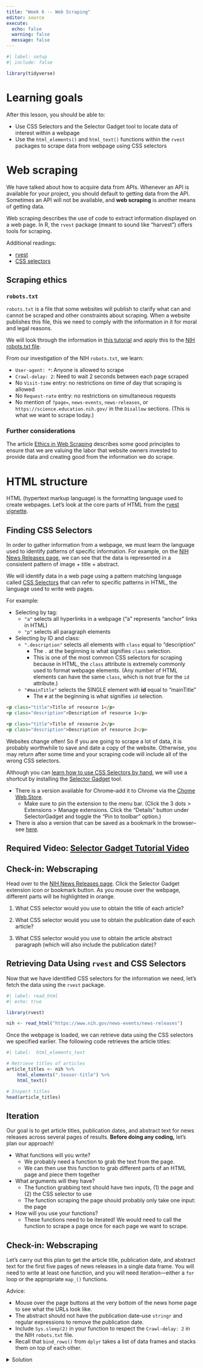 ```yaml
---
title: "Week 6 -- Web Scraping"
editor: source
execute: 
  echo: false
  warning: false
  message: false
---
```


```r
#| label: setup
#| include: false

library(tidyverse)
```

# Learning goals

After this lesson, you should be able to:

-   Use CSS Selectors and the Selector Gadget tool to locate data of interest
within a webpage
-   Use the `html_elements()` and `html_text()` functions within the `rvest`
packages to scrape data from webpage using CSS selectors

# Web scraping

We have talked about how to acquire data from APIs. Whenever an API is available
for your project, you should default to getting data from the API. Sometimes an
API will not be available, and **web scraping** is another means of getting
data.

Web scraping describes the use of code to extract information displayed on a web
page. In R, the `rvest` package (meant to sound like "harvest") offers tools for
scraping.

Additional readings:

-   [rvest](https://cran.r-project.org/web/packages/rvest/vignettes/rvest.html)
-   [CSS selectors](https://css-tricks.com/how-css-selectors-work/)

## Scraping ethics

### `robots.txt`

`robots.txt` is a file that some websites will publish to clarify what can and
cannot be scraped and other constraints about scraping. When a website publishes
this file, this we need to comply with the information in it for moral and legal
reasons.

We will look through the information in [this tutorial](https://www.zenrows.com/blog/robots-txt-web-scraping) and apply this
to the [NIH robots.txt file](https://www.nih.gov/robots.txt).

From our investigation of the NIH `robots.txt`, we learn:

-   `User-agent: *`: Anyone is allowed to scrape
-   `Crawl-delay: 2`: Need to wait 2 seconds between each page scraped
-   No `Visit-time` entry: no restrictions on time of day that scraping is
allowed
-   No `Request-rate` entry: no restrictions on simultaneous requests
-   No mention of `?page=`, `news-events`, `news-releases`, or `https://science.education.nih.gov/` in the `Disallow` sections. (This is what
we want to scrape today.)

### Further considerations

The article [Ethics in Web Scraping](https://towardsdatascience.com/ethics-in-web-scraping-b96b18136f01) 
describes some good principles to ensure that we are valuing the labor that 
website owners invested to provide data and creating good from the information
we do scrape.

# HTML structure

HTML (hypertext markup language) is the formatting language used to create
webpages. Let's look at the core parts of HTML from the [rvest vignette](https://cran.r-project.org/web/packages/rvest/vignettes/rvest.html).

## Finding CSS Selectors

In order to gather information from a webpage, we must learn the language used
to identify patterns of specific information. For example, on the 
[NIH News Releases page](https://www.nih.gov/news-events/news-releases), we can
see that the data is represented in a consistent pattern of image + title + 
abstract.

We will identify data in a web page using a pattern matching language called
[CSS Selectors](https://css-tricks.com/how-css-selectors-work/) that can refer
to specific patterns in HTML, the language used to write web pages.

For example:

-   Selecting by tag:
    -   `"a"` selects all hyperlinks in a webpage ("a" represents "anchor" links
    in HTML)
    -   `"p"` selects all paragraph elements
    
-   Selecting by ID and class:
    -   `".description"` selects all elements with `class` equal to
    "description"
        -   The `.` at the beginning is what signifies `class` selection.
        -   This is one of the most common CSS selectors for scraping because in
        HTML, the `class` attribute is extremely commonly used to format webpage
        elements. (Any number of HTML elements can have the same `class`, which
        is not true for the `id` attribute.)
    -   `"#mainTitle"` selects the SINGLE element with **id** equal to
    "mainTitle"
        -   The `#` at the beginning is what signifies `id` selection.

``` html
<p class="title">Title of resource 1</p>
<p class="description">Description of resource 1</p>

<p class="title">Title of resource 2</p>
<p class="description">Description of resource 2</p>
```

::: {.callout-warning}
Websites change often! So if you are going to scrape a lot of data, it is
probably worthwhile to save and date a copy of the website. Otherwise, you may 
return after some time and your scraping code will include all of the wrong CSS
selectors.
:::

Although you can [learn how to use CSS Selectors by hand](%5BCSS%20Selectors%5D(https://css-tricks.com/how-css-selectors-work/)), we
will use a shortcut by installing the
[Selector Gadget](http://selectorgadget.com/) tool.

-   There is a version available for Chrome--add it to Chrome via the [Chome Web Store](https://chromewebstore.google.com/detail/selectorgadget/mhjhnkcfbdhnjickkkdbjoemdmbfginb).
    -   Make sure to pin the extension to the menu bar. (Click the 3 dots \> 
    Extensions \> Manage extensions. Click the "Details" button under
    SelectorGadget and toggle the "Pin to toolbar" option.)
-   There is also a version that can be saved as a bookmark in the browser--see [here](https://rvest.tidyverse.org/articles/selectorgadget.html).

## Required Video: [Selector Gadget Tutorial Video](http://selectorgadget.com/)

## Check-in: Webscraping

Head over to the [NIH News Releases page](https://www.nih.gov/news-events/news-releases). Click the Selector Gadget extension icon or bookmark button. As you mouse over
the webpage, different parts will be highlighted in orange.

1.  What CSS selector would you use to obtain the title of each article?

<!-- .teaser-title -->

2.  What CSS selector would you use to obtain the publication date of each 
article?

<!-- .date-display-single -->

3.  What CSS selector would you use to obtain the article abstract paragraph
(which will also include the publication date)?

<!-- .teaser-description -->

## Retrieving Data Using `rvest` and CSS Selectors

Now that we have identified CSS selectors for the information we need, let's
fetch the data using the `rvest` package.

```r
#| label: read_html
#| echo: true

library(rvest)

nih <- read_html("https://www.nih.gov/news-events/news-releases")
```

Once the webpage is loaded, we can retrieve data using the CSS selectors we
specified earlier. The following code retrieves the article titles:

```r
#| label:  html_elements_text

# Retrieve titles of articles
article_titles <- nih %>%
    html_elements(".teaser-title") %>%
    html_text()

# Inspect titles
head(article_titles)
```

## Iteration

Our goal is to get article titles, publication dates, and abstract text for news
releases across several pages of results. **Before doing any coding,** let's
plan our approach!

-   What functions will you write?
    -   We probably need a function to grab the text from the page.
    -   We can then use this function to grab different parts of an HTML page
    and piece them together
-   What arguments will they have?
    -   The function grabbing text should have two inputs, (1) the page and (2)
    the CSS selector to use
    -   The function scraping the page should probably only take one input: the
    page
-   How will you use your functions?
    -   These functions need to be iterated! We would need to call the function
    to scrape a page once for each page we want to scrape.

## Check-in: Webscraping

Let's carry out this plan to get the article title, publication date, and
abstract text for the first five pages of news releases in a single data frame.
You will need to write at least one function, and you will need
iteration---either a `for` loop or the appropriate `map_()` functions.

Advice:

-   Mouse over the page buttons at the very bottom of the news home page to see
what the URLs look like.
-   The abstract should not have the publication date--use `stringr` and regular
expressions to remove the publication date.
-   Include `Sys.sleep(2)` in your function to respect the `Crawl-delay: 2` in
the NIH `robots.txt` file.
-   Recall that `bind_rows()` from `dplyr` takes a list of data frames and
stacks them on top of each other.

<details>

<summary>Solution</summary>

```r
#| label: ex_solns_fcts

# Helper function to reduce html_elements() %>% html_text() code duplication
get_text_from_page <- function(page, css_selector) {
    
  page %>%
    html_elements(css_selector) %>%
    html_text()
}

scrape_page <- function(url) {
    
    # Respect the 2 second crawl delay in the NIH robots.txt file
    Sys.sleep(2)
    
    # Read the page
    page <- read_html(url)
    
    # Grab elements from the page
    article_titles <- get_text_from_page(page, ".teaser-title")
    article_dates <- get_text_from_page(page, ".date-display-single")
    article_abstracts <- get_text_from_page(page, ".teaser-description")
    
    # Clean article abstracts!
    article_abstracts <- str_remove(article_abstracts, "^.+—") %>% 
      trimws()
    
    # Put page elements into a dataframe
    tibble(
        title = article_titles,
        date = article_dates,
        abstract = article_abstracts
    )
}
```

Using a for-loop:

```r
#| eval: false
#| label: ex_solns_for-loop

# Create an empty list for the first five pages
pages <- vector("list", length = 5)

for (i in 1:5) {
    base_url <- "https://www.nih.gov/news-events/news-releases"
    if (i == 1) {
        url <- base_url
    } else {
        url <- str_c(base_url, "?page=", i-1)
    }
    pages[[i]] <- scrape_page(url)
}

df_articles <- bind_rows(pages)

head(df_articles)
```

Using `purrr::map()`:

```r
#| eval: false
#| label:  ex_solns_map

# Create a character vector of URLs for the first 5 pages
base_url <- "https://www.nih.gov/news-events/news-releases"

urls_all_pages <- c(base_url, 
                    str_c(base_url, 
                          "?page=", 
                          1:4)
                    )

pages2 <- purrr::map(urls_all_pages, scrape_page)

df_articles2 <- bind_rows(pages2)

head(df_articles2)
```

</details>
